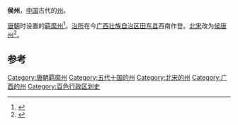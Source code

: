 '''侯州'''，[[中国|中国]]古代的[[州|州]]。

[[唐朝|唐朝]]时设置的[[羁縻州|羁縻州]]<ref>{{Cite book|title=田东县土地志|last=凌天清主编；田东县国土资源局编|first=|publisher=南宁：广西人民出版社|year=2005.11|isbn=7-219-05496-3|location=|pages=30}}</ref>。[[治所|治所]]在今[[广西壮族自治区|广西壮族自治区]][[田东县|田东县]]西南作登。[[北宋|北宋]]改为[[侯唐州|侯唐州]]<ref>{{Cite book|title=云南史料丛刊 第6卷|last=方国瑜主编；徐文德，木芹，郑志惠纂录校订|first=|publisher=昆明：云南大学出版社|year=2000.01|isbn=7-81025-828-1|location=|pages=101}}</ref>。

==参考==
{{reflist}}
{{广西行政区划小作品}}
{{DEFAULTSORT:H}}
[[Category:唐朝羁縻州|Category:唐朝羁縻州]]
[[Category:五代十国的州|Category:五代十国的州]]
[[Category:北宋的州|Category:北宋的州]]
[[Category:广西的州|Category:广西的州]]
[[Category:百色行政区划史|Category:百色行政区划史]]